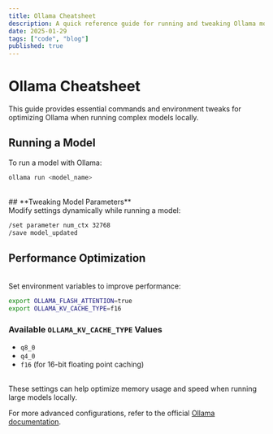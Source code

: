 ```yaml
---
title: Ollama Cheatsheet
description: A quick reference guide for running and tweaking Ollama models.
date: 2025-01-29
tags: ["code", "blog"]
published: true
---
```


# **Ollama Cheatsheet**

This guide provides essential commands and environment tweaks for optimizing Ollama when running complex models locally.
<br />
## **Running a Model**

To run a model with Ollama:

```bash
ollama run <model_name>
```
<br />
## **Tweaking Model Parameters**
<br />
Modify settings dynamically while running a model:

```bash {3} showLineNumbers
/set parameter num_ctx 32768
/save model_updated
```

## **Performance Optimization**
<br />
Set environment variables to improve performance:

```bash
export OLLAMA_FLASH_ATTENTION=true 
export OLLAMA_KV_CACHE_TYPE=f16    
```

### **Available `OLLAMA_KV_CACHE_TYPE` Values**
- `q8_0`
- `q4_0`
- `f16` (for 16-bit floating point caching)

<br />
These settings can help optimize memory usage and speed when running large models locally.


For more advanced configurations, refer to the official [Ollama documentation](https://ollama.ai/docs).
